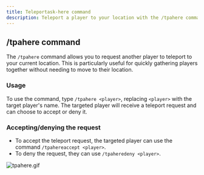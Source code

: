 ```yaml
---
title: Teleportask-here command
description: Teleport a player to your location with the /tpahere command.
---
```


## /tpahere command
The `/tpahere` command allows you to request another player to teleport to your current location.
This is particularly useful for quickly gathering players together without needing to move to their location.

### Usage
To use the command, type `/tpahere <player>`, replacing `<player>` with the target player's name.
The targeted player will receive a teleport request and can choose to accept or deny it.

### Accepting/denying the request
- To accept the teleport request, the targeted player can use the command `/tpahereaccept <player>`.
- To deny the request, they can use `/tpaheredeny <player>`.

![tpahere.gif](/docs/eternalcore/tpahere.gif)
